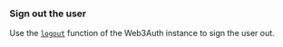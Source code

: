 ### Sign out the user

Use the [`logout`](/embedded-wallets/sdk/flutter/usage#logging-out-a-user) function of the Web3Auth
instance to sign the user out.
